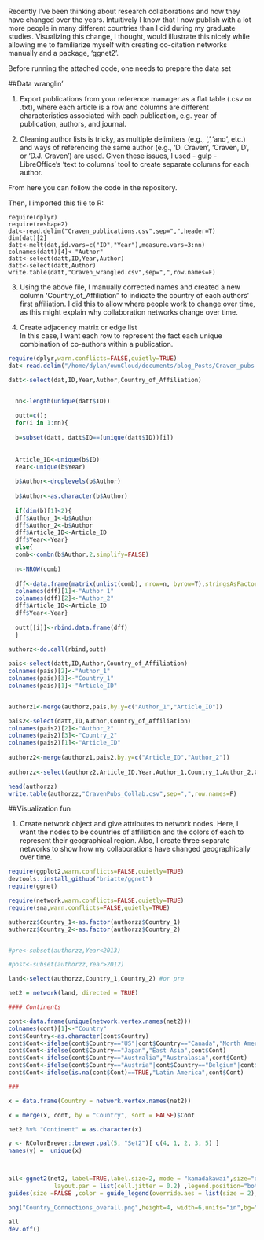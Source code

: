 Recently I've been thinking about research collaborations and how they have changed over the years. Intuitively I know that I now publish with
a lot more people in many different countries than I did during my graduate studies. Visualizing this change, I thought, would illustrate
this nicely while allowing me to familiarize myself with creating co-citation networks manually and a package, 'ggnet2'.

Before running the attached code, one needs to prepare the data set

##Data wranglin' 

1. Export publications from your reference manager as a flat table (.csv or .txt), where each article is a row and columns are different characteristics associated with each publication, e.g. year of publication, authors, and journal.  

2. Cleaning author lists is tricky, as multiple delimiters (e.g., ',','and', etc.) and ways of referencing the same author (e.g., 'D. Craven', 'Craven, D', or 'D.J. Craven') are used. Given these issues, I used - gulp - LibreOffice's 'text to columns' tool to create separate columns for each author. 

From here you can follow the code in the repository.


Then, I imported this file to R:  

```
require(dplyr)
require(reshape2)
dat<-read.delim("Craven_publications.csv",sep=",",header=T)
dim(dat)[2]
datt<-melt(dat,id.vars=c("ID","Year"),measure.vars=3:nn)
colnames(datt)[4]<-"Author"
datt<-select(datt,ID,Year,Author)
datt<-select(datt,Author)
write.table(datt,"Craven_wrangled.csv",sep=",",row.names=F)

```
3. Using the above file, I manually corrected names and created a new column 'Country_of_Affiliation" to indicate the country of each authors' 
first affiliation. I did this to allow where people work to change over time, as this might explain why collaboration networks change over time.  

4. Create adjacency matrix or edge list  
In this case, I want each row to represent the fact each unique combination of co-authors within a publication.
```r
require(dplyr,warn.conflicts=FALSE,quietly=TRUE)
dat<-read.delim("/home/dylan/ownCloud/documents/blog_Posts/Craven_pubs.csv",sep=",",header=T)

datt<-select(dat,ID,Year,Author,Country_of_Affiliation)


  nn<-length(unique(datt$ID))
  
  outt=c();
  for(i in 1:nn){
  
  b=subset(datt, datt$ID==(unique(datt$ID))[i]) 
  
  
  Article_ID<-unique(b$ID)
  Year<-unique(b$Year)
  
  b$Author<-droplevels(b$Author)
  
  b$Author<-as.character(b$Author)
  
  if(dim(b)[1]<2){
  dff$Author_1<-b$Author
  dff$Author_2<-b$Author
  dff$Article_ID<-Article_ID
  dff$Year<-Year}
  else{
  comb<-combn(b$Author,2,simplify=FALSE)
  
  n<-NROW(comb)
  
  dff<-data.frame(matrix(unlist(comb), nrow=n, byrow=T),stringsAsFactors=FALSE)
  colnames(dff)[1]<-"Author_1"
  colnames(dff)[2]<-"Author_2"
  dff$Article_ID<-Article_ID
  dff$Year<-Year}
  
  outt[[i]]<-rbind.data.frame(dff)
  }
  
authorz<-do.call(rbind,outt)

pais<-select(datt,ID,Author,Country_of_Affiliation)
colnames(pais)[2]<-"Author_1"
colnames(pais)[3]<-"Country_1"
colnames(pais)[1]<-"Article_ID"


authorz1<-merge(authorz,pais,by.y=c("Author_1","Article_ID"))

pais2<-select(datt,ID,Author,Country_of_Affiliation)
colnames(pais2)[2]<-"Author_2"
colnames(pais2)[3]<-"Country_2"
colnames(pais2)[1]<-"Article_ID"
                
authorz2<-merge(authorz1,pais2,by.y=c("Article_ID","Author_2"))
                
authorzz<-select(authorz2,Article_ID,Year,Author_1,Country_1,Author_2,Country_2)

head(authorzz)
write.table(authorzz,"CravenPubs_Collab.csv",sep=",",row.names=F)
```

##Visualization fun

1. Create network object and give attributes to network nodes. Here, I want the nodes to be countries of affiliation and the colors of each to
represent their geographical region. Also, I create three separate networks to show how my collaborations have changed geographically over time.

```r
require(ggplot2,warn.conflicts=FALSE,quietly=TRUE)
devtools::install_github("briatte/ggnet")
require(ggnet)

require(network,warn.conflicts=FALSE,quietly=TRUE)
require(sna,warn.conflicts=FALSE,quietly=TRUE)

authorzz$Country_1<-as.factor(authorzz$Country_1)
authorzz$Country_2<-as.factor(authorzz$Country_2)


#pre<-subset(authorzz,Year<2013)

#post<-subset(authorzz,Year>2012)

land<-select(authorzz,Country_1,Country_2) #or pre

net2 = network(land, directed = TRUE)

#### Continents

cont<-data.frame(unique(network.vertex.names(net2)))
colnames(cont)[1]<-"Country"
cont$Country<-as.character(cont$Country)
cont$Cont<-ifelse(cont$Country=="US"|cont$Country=="Canada","North America",NA)
cont$Cont<-ifelse(cont$Country=="Japan","East Asia",cont$Cont)
cont$Cont<-ifelse(cont$Country=="Australia","Australasia",cont$Cont)
cont$Cont<-ifelse(cont$Country=="Austria"|cont$Country=="Belgium"|cont$Country=="Czech Republic"|cont$Country=="Denmark"|cont$Country=="Denmark"|cont$Country=="France"|cont$Country=="Germany"|cont$Country=="Holland"|cont$Country=="Hungary"|cont$Country=="Ireland"|cont$Country=="Poland"|cont$Country=="Slovak Republic"|cont$Country=="Spain"|cont$Country=="Sweden"|cont$Country=="Switzerland"|cont$Country=="UK","Europe",cont$Cont)
cont$Cont<-ifelse(is.na(cont$Cont)==TRUE,"Latin America",cont$Cont)

###

x = data.frame(Country = network.vertex.names(net2))

x = merge(x, cont, by = "Country", sort = FALSE)$Cont

net2 %v% "Continent" = as.character(x)

y <- RColorBrewer::brewer.pal(5, "Set2")[ c(4, 1, 2, 3, 5) ]
names(y) =  unique(x)



all<-ggnet2(net2, label=TRUE,label.size=2, mode = "kamadakawai",size="degree", color="Continent",color.palette=y,
             layout.par = list(cell.jitter = 0.2) ,legend.position="bottom",edge.color="grey80")+
guides(size =FALSE ,color = guide_legend(override.aes = list(size = 2),ncol=2))

png("Country_Connections_overall.png",height=4, width=6,units="in",bg="transparent",res=300,type="cairo-png")

all
dev.off()

```
